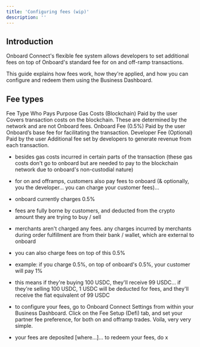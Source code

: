 ```yaml
---
title: 'Configuring fees (wip)'
description: ''
---
```


## Introduction
Onboard Connect's flexible fee system allows developers to set additional fees on top of Onboard's standard fee for on and off-ramp transactions.

This guide explains how fees work, how they're applied, and how you can configure and redeem them using the Business Dashboard.

## Fee types
Fee Type	Who Pays	Purpose
Gas Costs (Blockchain)	Paid by the user	Covers transaction costs on the blockchain. These are determined by the network and are not Onboard fees.
Onboard Fee (0.5%)	Paid by the user	Onboard’s base fee for facilitating the transaction.
Developer Fee (Optional)	Paid by the user	Additional fee set by developers to generate revenue from each transaction.

- besides gas costs incurred in certain parts of the transaction (these gas costs don't go to onboard but are needed to pay to the blockchain network due to onboard's non-custodial nature)

- for on and offramps, customers also pay fees to onboard (& optionally, you the developer... you can charge your customer fees)...

- onboard currently charges 0.5%

- fees are fully borne by customers, and deducted from the crypto amount they are trying to buy / sell

- merchants aren't charged any fees. any charges incurred by merchants during order fulfillment are from their bank / wallet, which are external to onboard

- you can also charge fees on top of this 0.5%

- example: if you charge 0.5%, on top of onboard's 0.5%, your customer will pay 1%

- this means if they're buying 100 USDC, they'll receive 99 USDC... if they're selling 100 USDC, 1 USDC will be deducted for fees, and they'll receive the fiat equivalent of 99 USDC

- to configure your fees, go to Onboard Connect Settings from within your Business Dashboard. Click on the Fee Setup (Defi) tab, and set your partner fee preference, for both on and offramp trades. Voila, very very simple.

- your fees are deposited [where...]... to redeem your fees, do x